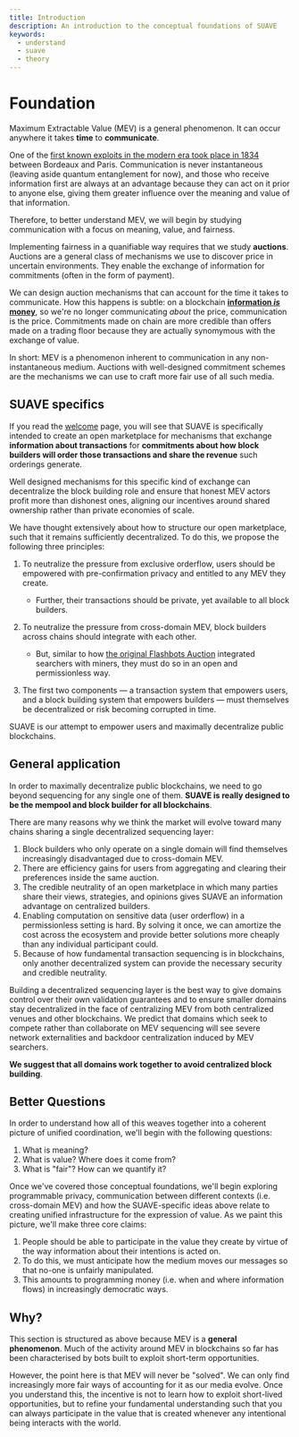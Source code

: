 ```yaml
---
title: Introduction
description: An introduction to the conceptual foundations of SUAVE
keywords:
  - understand
  - suave
  - theory
---
```


# Foundation

Maximum Extractable Value (MEV) is a general phenomenon. It can occur anywhere it takes **time** to **communicate**.

One of the [first known exploits in the modern era took place in 1834](https://www.schneier.com/blog/archives/2018/05/1834_the_first_.html) between Bordeaux and Paris. Communication is never instantaneous (leaving aside quantum entanglement for now), and those who receive information first are always at an advantage because they can act on it prior to anyone else, giving them greater influence over the meaning and value of that information.

Therefore, to better understand MEV, we will begin by studying communication with a focus on meaning, value, and fairness. 

Implementing fairness in a quanifiable way requires that we study **auctions**. Auctions are a general class of mechanisms we use to discover price in uncertain environments. They enable the exchange of information for commitments (often in the form of payment). 

We can design auction mechanisms that can account for the time it takes to communicate. How this happens is subtle: on a blockchain [**information _is_ money**](https://youtu.be/vi-rVTFTb6s), so we're no longer communicating _about_ the price, communication is the price. Commitments made on chain are more credible than offers made on a trading floor because they are actually synomymous with the exchange of value.

In short: MEV is a phenomenon inherent to communication in any non-instantaneous medium. Auctions with well-designed commitment schemes are the mechanisms we can use to craft more fair use of all such media.

## SUAVE specifics

If you read the [welcome](/) page, you will see that SUAVE is specifically intended to create an open marketplace for mechanisms that exchange **information about transactions** for **commitments about how block builders will order those transactions and share the revenue** such orderings generate. 

Well designed mechanisms for this specific kind of exchange can decentralize the block building role and ensure that honest MEV actors profit more than dishonest ones, aligning our incentives around shared ownership rather than private economies of scale.

We have thought extensively about how to structure our open marketplace, such that it remains sufficiently decentralized. To do this, we propose the following three principles:

1. To neutralize the pressure from exclusive orderflow, users should be empowered with pre-confirmation privacy and entitled to any MEV they create. 

    - Further, their transactions should be private, yet available to all block builders.

2. To neutralize the pressure from cross-domain MEV, block builders across chains should integrate with each other. 

    - But, similar to how [the original Flashbots Auction](https://docs.flashbots.net/flashbots-auction/overview) integrated searchers with miners, they must do so in an open and permissionless way.

3. The first two components — a transaction system that empowers users, and a block building system that empowers builders — must themselves be decentralized or risk becoming corrupted in time.

SUAVE is our attempt to empower users and maximally decentralize public blockchains.

## General application

In order to maximally decentralize public blockchains, we need to go beyond sequencing for any single one of them. **SUAVE is really designed to be the mempool and block builder for all blockchains**.

There are many reasons why we think the market will evolve toward many chains sharing a single decentralized sequencing layer:

1. Block builders who only operate on a single domain will find themselves increasingly disadvantaged due to cross-domain MEV.
2. There are efficiency gains for users from aggregating and clearing their preferences inside the same auction.
3. The credible neutrality of an open marketplace in which many parties share their views, strategies, and opinions gives SUAVE an information advantage on centralized builders.
4. Enabling computation on sensitive data (user orderflow) in a permissionless setting is hard. By solving it once, we can amortize the cost across the ecosystem and provide better solutions more cheaply than any individual participant could.
5. Because of how fundamental transaction sequencing is in blockchains, only another decentralized system can provide the necessary security and credible neutrality.

Building a decentralized sequencing layer is the best way to give domains control over their own validation guarantees and to ensure smaller domains stay decentralized in the face of centralizing MEV from both centralized venues and other blockchains. We predict that domains which seek to compete rather than collaborate on MEV sequencing will see severe network externalities and backdoor centralization induced by MEV searchers. 

**We suggest that all domains work together to avoid centralized block building**.

## Better Questions

In order to understand how all of this weaves together into a coherent picture of unified coordination, we'll begin with the following questions:

1. What is meaning?
2. What is value? Where does it come from?
3. What is "fair"? How can we quantify it?

Once we've covered those conceptual foundations, we'll begin exploring programmable privacy, communication between different contexts (i.e. cross-domain MEV) and how the SUAVE-specific ideas above relate to creating unified infrastructure for the expression of value. As we paint this picture, we'll make three core claims:

1. People should be able to participate in the value they create by virtue of the way information about their intentions is acted on.
2. To do this, we must anticipate how the medium moves our messages so that no-one is unfairly manipulated.
3. This amounts to programming money (i.e. when and where information flows) in increasingly democratic ways.

## Why?

This section is structured as above because MEV is a **general phenomenon**. Much of the activity around MEV in blockchains so far has been characterised by bots built to exploit short-term opportunities.

However, the point here is that MEV will never be "solved". We can only find increasingly more fair ways of accounting for it as our media evolve. Once you understand this, the incentive is not to learn how to exploit short-lived opportunities, but to refine your fundamental understanding such that you can always participate in the value that is created whenever any intentional being interacts with the world.